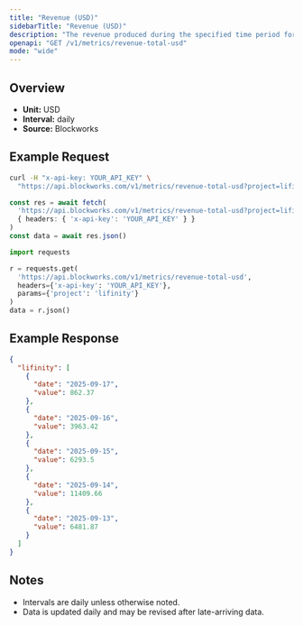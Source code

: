 ```yaml
---
title: "Revenue (USD)"
sidebarTitle: "Revenue (USD)"
description: "The revenue produced during the specified time period for given project."
openapi: "GET /v1/metrics/revenue-total-usd"
mode: "wide"
---
```


## Overview

- **Unit:** USD
- **Interval:** daily
- **Source:** Blockworks

## Example Request

<CodeGroup>

```bash cURL
curl -H "x-api-key: YOUR_API_KEY" \
  "https://api.blockworks.com/v1/metrics/revenue-total-usd?project=lifinity"
```

```typescript TypeScript
const res = await fetch(
  'https://api.blockworks.com/v1/metrics/revenue-total-usd?project=lifinity',
  { headers: { 'x-api-key': 'YOUR_API_KEY' } }
)
const data = await res.json()
```

```python Python
import requests

r = requests.get(
  'https://api.blockworks.com/v1/metrics/revenue-total-usd',
  headers={'x-api-key': 'YOUR_API_KEY'},
  params={'project': 'lifinity'}
)
data = r.json()
```

</CodeGroup>

## Example Response

```json
{
  "lifinity": [
    {
      "date": "2025-09-17",
      "value": 862.37
    },
    {
      "date": "2025-09-16",
      "value": 3963.42
    },
    {
      "date": "2025-09-15",
      "value": 6293.5
    },
    {
      "date": "2025-09-14",
      "value": 11409.66
    },
    {
      "date": "2025-09-13",
      "value": 6481.87
    }
  ]
}
```

## Notes
- Intervals are daily unless otherwise noted.
- Data is updated daily and may be revised after late-arriving data.